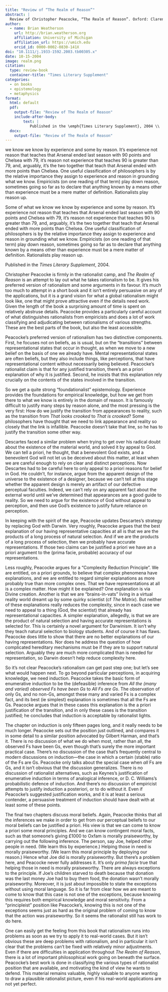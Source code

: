 ```yaml
---
title: "Review of “The Realm of Reason”"
abstract: |
  Review of Christopher Peacocke, “The Realm of Reason”. Oxford: Clarendon Press, 2004
author:
  - name: Brian Weatherson 
    url: http://brian.weatherson.org
    affiliation: University of Michigan
    affiliation_url: https://umich.edu
    orcid_id: 0000-0002-0830-141X
doi: "10.1111/j.1933-1592.2003.tb00305.x"
date: 10-15-2004
image: realm.png
citation:
  type: review-book
  container-title: "Times Literary Supplement"
categories:
  - on books
  - epistemology
  - metaphysics
format:
  html: default
  pdf: 
    output-file: "Review of The Realm of Reason"
    include-after-body: 
        text: |
           Published in the \emph{Times Literary Supplement}, 2004 \\
  docx: 
    output-file: "Review of The Realm of Reason"
---
```


::: {.content-visible when-format="pdf"}
\lettrine{S}{ome of what} we know we know by experience and some by reason. It's experience not reason that teaches that Arsenal ended last season with 90 points and Chelsea with 79, it's reason not experience that teaches 90 is greater than 79, and, arguably, it's the two together that teach that Arsenal ended with more points than Chelsea. One useful classification of philosophers is by the relative importance they assign to experience and reason in grounding what we know. Empiricists (on one reading of that term) play down reason, sometimes going so far as to declare that anything known by a means other than experience must be a mere matter of definition. Rationalists play reason up.
:::

::: {.content-visible unless-format="pdf"}
Some of what we know we know by experience and some by reason. It's experience not reason that teaches that Arsenal ended last season with 90 points and Chelsea with 79, it's reason not experience that teaches 90 is greater than 79, and, arguably, it's the two together that teach that Arsenal ended with more points than Chelsea. One useful classification of philosophers is by the relative importance they assign to experience and reason in grounding what we know. Empiricists (on one reading of that term) play down reason, sometimes going so far as to declare that anything known by a means other than experience must be a mere matter of definition. Rationalists play reason up.
:::

::: {.content-visible when-format="html"}
<aside>Published in the *Times Literary Supplement*, 2004.</aside>
:::

Christopher Peacocke is firmly in the rationalist camp, and *The Realm of Reason* is an attempt to lay out what he takes rationalism to be. It gives his preferred version of rationalism and some arguments in its favour. It's much too much to attempt in a short book and it isn't entirely persuasive on any of the applications, but it is a grand vision for what a global rationalism might look like, one that might prove attractive even if the details need work. Given the length of the book a surprising amount of time is spent on relatively abstruse details. Peacocke provides a particularly careful account of what distinguishes rationalists from empiricists and does a lot of work classifying and adjudicating between rationalisms of various strengths. These are the best parts of the book, but also the least accessible.

Peacocke's preferred version of rationalism has two distinctive components. First, he focuses not on beliefs, as is usual, but on the "transitions" between representational states that occur in thought, as when we move to a new belief on the basis of one we already have. Mental representational states are often beliefs, but they also include things, like perceptions, that have representational content without necessarily being believed. Peacocke's rationalist claim is that for any justified transition, there's an a priori explanation of why it is justified. Second, he insists that this explanation rely crucially on the contents of the states involved in the transition.

So we get a quite strong "foundationalist" epistemology. Experience provides the foundations for empirical knowledge, but how we get from there to what we know is entirely in the domain of reason. It is famously difficult to justify many steps by reason alone, and the most pressing is the very first: How do we justify the transition from appearances to reality, such as the transition from *That looks crooked* to *That is crooked*? Some philosophers have thought that we need to link appearance and reality so closely that the link is infallible. Peacocke doesn't take that line, so he has to justify the transition some other way.

Descartes faced a similar problem when trying to get over his radical doubt about the existence of the material world, and solved it by appeal to God. We can tell a priori, he thought, that a benevolent God exists, and a benevolent God will not let us be deceived about this matter, at least when we are careful enough to rely on clear and distinct perceptions. Now Descartes had to be careful here to only appeal to a priori reasons for belief in God. He couldn't, for instance, argue from the apparent design of the universe to the existence of a designer, because we can't tell at this stage whether the apparent design is merely an artifact of our defective perceptual faculties. Indeed, we can't rely on any apparent fact about the external world until we've determined that appearances are a good guide to reality. So we need to argue for the existence of God without appeal to perception, and then use God's existence to justify future reliance on perception.

In keeping with the spirit of the age, Peacocke updates Descartes's strategy by replacing God with Darwin. Very roughly, Peacocke argues that the best explanation of our having representative capacities at all is that we are the products of a long process of natural selection. And if we are the products of a long process of selection, then we probably have accurate representations. If those two claims can be justified a priori we have an a priori argument to the (prima facie, probable) accuracy of our representations.

Less roughly, Peacocke argues for a "Complexity Reduction Principle". We are entitled, on a priori grounds, to believe that complex phenomena have explanations, and we are entitled to regard simpler explanations as more probably true than more complex ones. That we have representations at all is a complex matter. How might it be explained? One explanation is via Divine creation. Another is that we are "brains-in-vats" living in a virtual reality world dreamt up by some quirky scientist (cf *The Matrix*). But neither of these explanations really reduces the complexity, since in each case we need to appeal to a thing (God, the scientist) that already has representational capacities. A simpler explanation, allegedly, is that we are the product of natural selection and having accurate representations is selected for. This is certainly a novel argument for Darwinism. It isn't why they teach natural selection to biology students. And of course it has flaws. Peacocke does little to show that there are no better explanations of our having representations. Nor does he address the question of how complicated hereditary mechanisms must be if they are to support natural selection. Arguably they are much more complicated than is needed for representation, so Darwin doesn't help reduce complexity here.

So it's not clear Peacocke's rationalism can get past step one; but let's see what would happen next. To go beyond particular perceptions, in acquiring knowledge, we need induction. Peacocke takes the basic form of enumerative induction to be the (defeasible) inference from *All the (many and varied) observed Fs have been Gs* to *All Fs are Gs*. The observation of only Gs, and no non-Gs, amongst these many and varied Fs is a complex fact, and its best (ie simplest) explanation is sometimes that all the Fs are Gs. Peacocke argues that in these cases this explanation is the a priori justification of the transition, and in only these cases is the transition justified; he concludes that induction is acceptable by rationalist lights.

The chapter on induction is only fifteen pages long, and it really needs to be much longer. Peacocke sets out the position just outlined, and compares it in some detail to a similar position advocated by Gilbert Harman, and that's it. There is no discussion of what we do when most, rather than all, the observed Fs have been Gs, even though that's surely the more important practical case. There's no discussion of the case that's frequently central to modern discussions on induction---the case in which a certain (stable) ratio of the Fs are Gs. Peacocke only talks about the special case when *all* Fs are Gs, and it isn't obvious that the discussion generalizes. There is no discussion of rationalist alternatives, such as Keynes's justification of enumerative induction in terms of analogical inference, or D. C. Williams's probabilistic defence of induction. And there's no discussion of empiricist attempts to justify induction a posteriori, or to do without it. Even if Peacocke's suggested justification works, and it is at least a serious contender, a persuasive treatment of induction should have dealt with at least some of these points.

The final two chapters discuss moral beliefs. Again, Peacocke thinks that all the inferences we make in order to get from our perceptual beliefs to our moral beliefs can be justified a priori. His view is that we can come to know a priori some moral principles. And we can know contingent moral facts, such as that someone's giving £1000 to Oxfam is morally praiseworthy, by carrying out the following inference. The person, say Joe, helped other people in need. (We learn this by experience.) Helping those in need is morally praiseworthy. (We learn this moral principle by deploying our reason.) Hence what Joe did is morally praiseworthy. But there's a problem here, and Peacocke never fully addresses it. It's only *prima facie* true that helping those in need is morally praiseworthy. There are always exceptions to the principle. If Joe's children starved to death because that donation was the last money Joe had to buy them food, the donation wasn't morally praiseworthy. Moreover, it is just about impossible to state the exceptions without using moral language. So it is far from clear how we are meant to come to know that this case is not one of the exceptions, because knowing this requires both empirical knowledge and moral sensitivity. From a "principleist" position like Peacocke's, knowing this is not one of the exceptions seems just as hard as the original problem of coming to know that the action was praiseworthy. So it seems the rationalist still has work to do here.

One can easily get the feeling from this book that rationalism runs into problems as soon as we try to apply it to real-world cases. But it isn't obvious these are deep problems with rationalism, and in particular it isn't clear that the problems can't be fixed with relatively minor adjustments. Even if there are difficulties in application throughout *The Realm of Reason*, there is a lot of important philosophical work going on beneath the surface. Peacocke's best work is done in classifying the various types of rationalist position that are available, and motivating the kind of view he wants to defend. This material remains valuable, highly valuable to anyone wanting to draw a plausible rationalist picture, even if his real-world applications are not yet perfect.

\vspace{1cm}